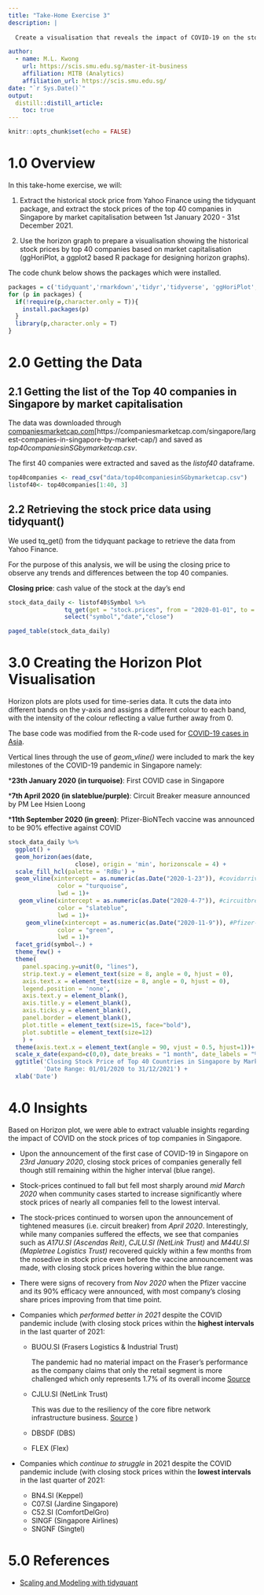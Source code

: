 ```yaml
---
title: "Take-Home Exercise 3"
description: |
  
  Create a visualisation that reveals the impact of COVID-19 on the stock prices of top 40 companies in Singapore by market capitalisation

author:
  - name: M.L. Kwong 
    url: https://scis.smu.edu.sg/master-it-business
    affiliation: MITB (Analytics)
    affiliation_url: https://scis.smu.edu.sg/
date: "`r Sys.Date()`"
output: 
  distill::distill_article:
    toc: true
---
```


```r
knitr::opts_chunk$set(echo = FALSE)
```

# 1.0 Overview

In this take-home exercise, we will:

1. Extract the historical stock price from Yahoo Finance using the tidyquant package, and extract the stock prices of the top 40 companies in Singapore by market capitalisation between 1st January 2020 - 31st December 2021.

2. Use the horizon graph to prepare a visualisation showing the historical stock prices by top 40 companies based on market capitalisation (ggHoriPlot, a ggplot2 based R package for designing horizon graphs).

The code chunk below shows the packages which were installed.

```r

packages = c('tidyquant','rmarkdown','tidyr','tidyverse', 'ggHoriPlot', 'ggthemes')
for (p in packages) {
  if(!require(p,character.only = T)){
    install.packages(p)
  }
  library(p,character.only = T)
}

```

# 2.0 Getting the Data

## 2.1 Getting the list of the Top 40 companies in Singapore by market capitalisation

The data was downloaded through [companiesmarketcap.com](https://companiesmarketcap.com/)[https://companiesmarketcap.com/singapore/largest-companies-in-singapore-by-market-cap/) and saved as *top40companiesinSGbymarketcap.csv*.

The first 40 companies were extracted and saved as the *listof40* dataframe.

```r

top40companies <- read_csv("data/top40companiesinSGbymarketcap.csv")
listof40<- top40companies[1:40, 3]

```
## 2.2 Retrieving the stock price data using tidyquant()

We used tq_get() from the tidyquant package to retrieve the data from Yahoo Finance.

For the purpose of this analysis, we will be using the closing price to observe any trends and differences between the top 40 companies.

**Closing price**: cash value of the stock at the day's end

```r

stock_data_daily <- listof40$Symbol %>%
                tq_get(get = "stock.prices", from = "2020-01-01", to = "2021-12-31") %>%
                select("symbol","date","close")

paged_table(stock_data_daily)

```


# 3.0 Creating the Horizon Plot Visualisation

Horizon plots are plots used for time-series data. It cuts the data into different bands on the y-axis and assigns a different colour to each band, with the intensity of the colour reflecting a value further away from 0.

The base code was modified from the R-code used for [COVID-19 cases in Asia](https://rivasiker.github.io/ggHoriPlot/articles/examples.html).

Vertical lines through the use of *geom_vline()* were included to mark the key milestones of the COVID-19 pandemic in Singapore namely:

***23th January 2020 (in turquoise)**: First COVID case in Singapore

***7th April 2020 (in slateblue/purple)**: Circuit Breaker measure announced by PM Lee Hsien Loong

***11th September 2020 (in green)**: Pfizer-BioNTech vaccine was announced to be 90% effective against COVID


```r


stock_data_daily %>%  
  ggplot() +
  geom_horizon(aes(date, 
                   close), origin = 'min', horizonscale = 4) +
  scale_fill_hcl(palette = 'RdBu') +
  geom_vline(xintercept = as.numeric(as.Date("2020-1-23")), #covidarrivedinsingapore
              color = "turquoise", 
              lwd = 1)+
   geom_vline(xintercept = as.numeric(as.Date("2020-4-7")), #circuitbreakertakeseffect
              color = "slateblue", 
              lwd = 1)+
     geom_vline(xintercept = as.numeric(as.Date("2020-11-9")), #Pfizer-BioNTech vaccine 90% effective announced
              color = "green", 
              lwd = 1)+
  facet_grid(symbol~.) +
  theme_few() +
  theme(
    panel.spacing.y=unit(0, "lines"),
    strip.text.y = element_text(size = 8, angle = 0, hjust = 0),
    axis.text.x = element_text(size = 8, angle = 0, hjust = 0),
    legend.position = 'none',
    axis.text.y = element_blank(),
    axis.title.y = element_blank(),
    axis.ticks.y = element_blank(),
    panel.border = element_blank(),
    plot.title = element_text(size=15, face="bold"),
    plot.subtitle = element_text(size=12)
    ) +
  theme(axis.text.x = element_text(angle = 90, vjust = 0.5, hjust=1))+
  scale_x_date(expand=c(0,0), date_breaks = "1 month", date_labels = "%b%Y") +
  ggtitle('Closing Stock Price of Top 40 Countries in Singapore by Market Capitalisation', 
          'Date Range: 01/01/2020 to 31/12/2021') +
  xlab('Date')

```

# 4.0 Insights 

Based on Horizon plot, we were able to extract valuable insights regarding the impact of COVID on the stock prices of top companies in Singapore.

* Upon the announcement of the first case of COVID-19 in Singapore on *23rd January 2020*, closing stock prices of companies generally fell though still remaining within the higher interval (blue range).

* Stock-prices continued to fall but fell most sharply around *mid March 2020* when community cases started to increase significantly where stock prices of nearly all companies fell to the lowest interval.

* The stock-prices continued to worsen upon the announcement of tightened measures (i.e. circuit breaker) from *April 2020*. Interestingly, while many companies suffered the effects, we see that companies such as *A17U.SI (Ascendas Reit)*,  *CJLU.SI (NetLink Trust)* and *M44U.SI (Mapletree Logistics Trust)* recovered quickly within a few months from the nosedive in stock price even before the vaccine announcement was made, with closing stock prices hovering within the blue range.

* There were signs of recovery from *Nov 2020* when the Pfizer vaccine and its 90% efficacy were announced, with most company's closing share prices improving from that time point.

* Companies which *performed better in 2021* despite the COVID pandemic include (with closing stock prices within the **highest intervals** in the last quarter of 2021:
  + BUOU.SI (Frasers Logistics & Industrial Trust)
  
    The pandemic had no material impact on the Fraser's performance as the company claims that only the retail segment is more challenged which only represents 1.7% of its overall income [Source](https://www.businesstimes.com.sg/companies-markets/covid-19-had-no-material-impact-on-frasers-logistics-commercial-trusts-portfolio)
  + CJLU.SI (NetLink Trust)
  
    This was due to the resiliency of the core fibre network infrastructure business. [Source](https://netlinknbn.listedcompany.com/newsroom/20210511_185831_CJLU_S6MMMPG4JFB8R9AD.2.pdf) )
  + DBSDF (DBS)
  + FLEX (Flex)
  
* Companies which *continue to struggle* in 2021 despite the COVID pandemic include (with closing stock prices within the **lowest intervals** in the last quarter of 2021:
  + BN4.SI (Keppel)
  + C07.SI (Jardine Singapore)
  + C52.SI (ComfortDelGro)
  + SINGF (Singapore Airlines)
  + SNGNF (Singtel)


# 5.0 References

* [Scaling and Modeling with tidyquant](https://cran.r-project.org/web/packages/tidyquant/vignettes/TQ03-scaling-and-modeling-with-tidyquant.html)






